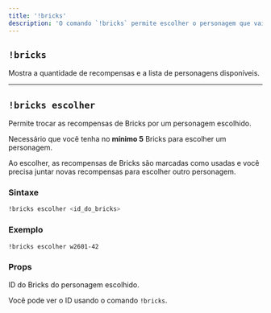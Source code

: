 ```yaml
---
title: '!bricks'
description: 'O comando `!bricks` permite escolher o personagem que vai receber'
---
```


## `!bricks`

Mostra a quantidade de recompensas e a lista de personagens disponíveis.

---

## `!bricks escolher`

Permite trocar as recompensas de Bricks por um personagem escolhido.

<Warning>Necessário que você tenha no **mínimo 5** Bricks para escolher um personagem.</Warning>

<Note>Ao escolher, as recompensas de Bricks são marcadas como usadas e você precisa juntar novas recompensas para escolher outro personagem.</Note>

### Sintaxe

```bash
!bricks escolher <id_do_bricks>
```

### Exemplo

```bash
!bricks escolher w2601-42
```

### Props

<ResponseField name="id_do_bricks" type="string" required>
ID do Bricks do personagem escolhido.

Você pode ver o ID usando o comando `!bricks`.
</ResponseField>